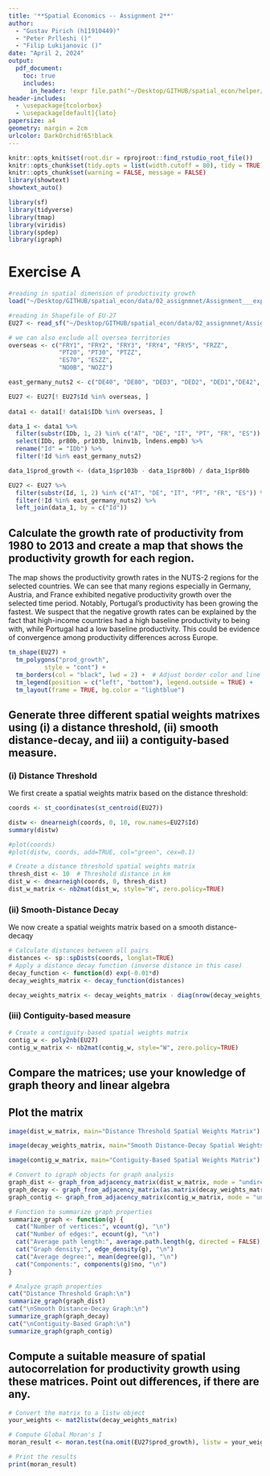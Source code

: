 ```yaml
---
title: '**Spatial Economics -- Assignment 2**'
author: 
  - "Gustav Pirich (h11910449)"
  - "Peter Prlleshi ()"
  - "Filip Lukijanovic ()"
date: "April 2, 2024"
output: 
  pdf_document:
    toc: true
    includes:
      in_header: !expr file.path("~/Desktop/GITHUB/spatial_econ/helper/wraper_code.tex")
header-includes: 
  - \usepackage{tcolorbox}
  - \usepackage[default]{lato}
papersize: a4
geometry: margin = 2cm
urlcolor: DarkOrchid!65!black
---
```


```r
knitr::opts_knit$set(root.dir = rprojroot::find_rstudio_root_file())
knitr::opts_chunk$set(tidy.opts = list(width.cutoff = 80), tidy = TRUE)
knitr::opts_chunk$set(warning = FALSE, message = FALSE) 
library(showtext)
showtext_auto()

library(sf)
library(tidyverse)
library(tmap)
library(viridis)
library(spdep)
library(igraph)
```

\vspace{2em}

\begin{tcolorbox}
\centering \itshape The code that was used in compiling the assignment is available on GitHub at \url{https://github.com/gustavpirich/spatial_econ/blob/main/02_assignment/02_assignmnet.Rmd}.
\end{tcolorbox}

\newpage

# Exercise A

```r
#reading in spatial dimension of productivity growth
load("~/Desktop/GITHUB/spatial_econ/data/02_assignmnet/Assignment___export/data1.rda")

#reading in Shapefile of EU-27
EU27 <- read_sf("~/Desktop/GITHUB/spatial_econ/data/02_assignmnet/Assignment___export/EU27.shp")

# we can also exclude all oversea territories
overseas <- c("FRY1", "FRY2", "FRY3", "FRY4", "FRY5", "FRZZ", 
              "PT20", "PT30", "PTZZ", 
              "ES70", "ESZZ", 
              "NO0B", "NOZZ")

east_germany_nuts2 <- c("DE40", "DE80", "DED3", "DED2", "DED1","DE42", "DE41", "DE30", "DED5", "DEE0", "DEG0", "DEE3", "DEE2", "DEE1")

EU27 <- EU27[! EU27$Id %in% overseas, ]
  
data1 <- data1[! data1$IDb %in% overseas, ]

data_1 <- data1 %>%
  filter(substr(IDb, 1, 2) %in% c("AT", "DE", "IT", "PT", "FR", "ES")) %>%
  select(IDb, pr80b, pr103b, lninv1b, lndens.empb) %>%
  rename("Id" = "IDb") %>%
  filter(!Id %in% east_germany_nuts2)

data_1$prod_growth <- (data_1$pr103b - data_1$pr80b) / data_1$pr80b

EU27 <- EU27 %>%
  filter(substr(Id, 1, 2) %in% c("AT", "DE", "IT", "PT", "FR", "ES")) %>%
  filter(!Id %in% east_germany_nuts2) %>%
  left_join(data_1, by = c("Id"))

```
## Calculate the growth rate of productivity from 1980 to 2013 and create a map that shows the productivity growth for each region. 

The map shows the productivity growth rates in the NUTS-2 regions for the selected countries. We can see that many regions especially in Germany, Austria, and France exhibited negative productivity growth over the selected time period. Notably, Portugal's productivity has been growing the fastest. We suspect that the negative growth rates can be explained by the fact that high-income countries had a high baseline productivity to being with, while Portugal had a low baseline productivity. This could be evidence of convergence among productivity differences across Europe.

```r
tm_shape(EU27) +
  tm_polygons("prod_growth",
          style = "cont") +
  tm_borders(col = "black", lwd = 2) +  # Adjust border color and line width
  tm_legend(position = c("left", "bottom"), legend.outside = TRUE) +
  tm_layout(frame = TRUE, bg.color = "lightblue") 
```

## Generate three different spatial weights matrixes using (i) a distance threshold, (ii) smooth distance-decay, and iii) a contiguity-based measure. 


### (i) Distance Threshold 
We first create a spatial weights matrix based on the distance threshold: 

```r
coords <- st_coordinates(st_centroid(EU27))

distw <- dnearneigh(coords, 0, 10, row.names=EU27$Id)
summary(distw)

#plot(coords)
#plot(distw, coords, add=TRUE, col="green", cex=0.1)

# Create a distance threshold spatial weights matrix
thresh_dist <- 10  # Threshold distance in km 
dist_w <- dnearneigh(coords, 0, thresh_dist)
dist_w_matrix <- nb2mat(dist_w, style="W", zero.policy=TRUE)
```

### (ii) Smooth-Distance Decay 
We now create a spatial weights matrix based on a smooth distance-decaqy
```r

# Calculate distances between all pairs
distances <- sp::spDists(coords, longlat=TRUE)
# Apply a distance decay function (inverse distance in this case)
decay_function <- function(d) exp(-0.01*d)
decay_weights_matrix <- decay_function(distances)

decay_weights_matrix <- decay_weights_matrix - diag(nrow(decay_weights_matrix))
```

### (iii) Contiguity-based measure 
```r
# Create a contiguity-based spatial weights matrix
contig_w <- poly2nb(EU27)
contig_w_matrix <- nb2mat(contig_w, style="W", zero.policy=TRUE)
```

## Compare the matrices; use your knowledge of graph theory and linear algebra



## Plot the matrix
```r
image(dist_w_matrix, main="Distance Threshold Spatial Weights Matrix")

image(decay_weights_matrix, main="Smooth Distance-Decay Spatial Weights Matrix")

image(contig_w_matrix, main="Contiguity-Based Spatial Weights Matrix")
```

```r
# Convert to igraph objects for graph analysis
graph_dist <- graph_from_adjacency_matrix(dist_w_matrix, mode = "undirected", weighted = TRUE)
graph_decay <- graph_from_adjacency_matrix(as.matrix(decay_weights_matrix), mode = "undirected", weighted = TRUE)
graph_contig <- graph_from_adjacency_matrix(contig_w_matrix, mode = "undirected", weighted = TRUE)

# Function to summarize graph properties
summarize_graph <- function(g) {
  cat("Number of vertices:", vcount(g), "\n")
  cat("Number of edges:", ecount(g), "\n")
  cat("Average path length:", average.path.length(g, directed = FALSE), "\n")
  cat("Graph density:", edge_density(g), "\n")
  cat("Average degree:", mean(degree(g)), "\n")
  cat("Components:", components(g)$no, "\n")
}

# Analyze graph properties
cat("Distance Threshold Graph:\n")
summarize_graph(graph_dist)
cat("\nSmooth Distance-Decay Graph:\n")
summarize_graph(graph_decay)
cat("\nContiguity-Based Graph:\n")
summarize_graph(graph_contig)
```
## Compute a suitable measure of spatial autocorrelation for productivity growth using these matrices. Point out differences, if there are any. 

```r

# Convert the matrix to a listw object
your_weights <- mat2listw(decay_weights_matrix)

# Compute Global Moran's I
moran_result <- moran.test(na.omit(EU27$prod_growth), listw = your_weights)

# Print the results
print(moran_result)

```

